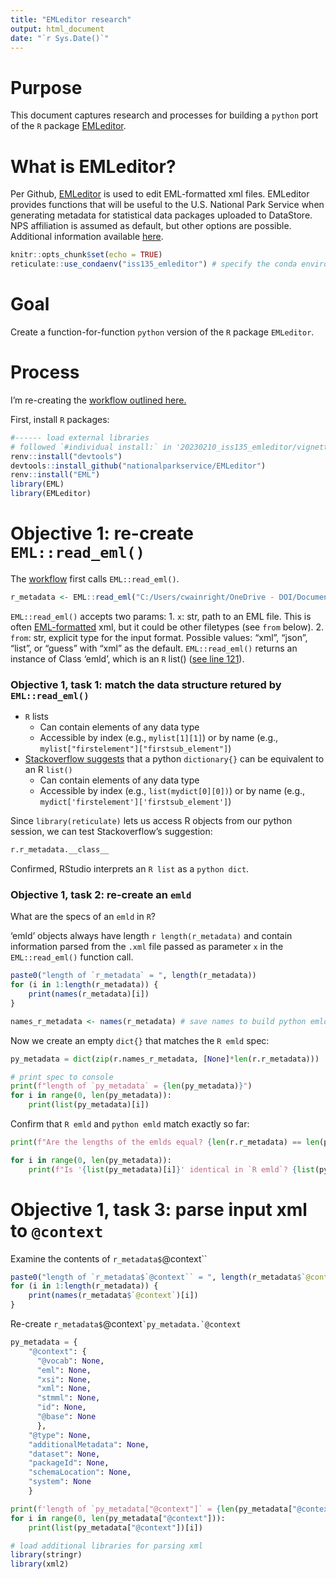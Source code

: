 ```yaml
---
title: "EMLeditor research"
output: html_document
date: "`r Sys.Date()`"
---
```


# Purpose  

This document captures research and processes for building a `python` port of the `R` package [EMLeditor](https://github.com/nationalparkservice/EMLeditor).  

# What is EMLeditor?

Per Github, [EMLeditor](https://github.com/nationalparkservice/EMLeditor) is used to edit EML-formatted xml files. EMLeditor provides functions that will be useful to the U.S. National Park Service when generating metadata for statistical data packages uploaded to DataStore. NPS affiliation is assumed as default, but other options are possible. Additional information available [here](nationalparkservice.github.io/EMLeditor/).

```r
knitr::opts_chunk$set(echo = TRUE)
reticulate::use_condaenv("iss135_emleditor") # specify the conda environment for this project (equivalent to using renv in R)
```

# Goal

Create a function-for-function `python` version of the `R` package `EMLeditor`.

# Process

I'm re-creating the [workflow outlined here.](https://nationalparkservice.github.io/EMLeditor/)


First, install `R` packages:

```r
#------ load external libraries
# followed `#individual install:` in '20230210_iss135_emleditor/vignettes/EMLeditor.Rmd'
renv::install("devtools")
devtools::install_github("nationalparkservice/EMLeditor")
renv::install("EML")
library(EML)
library(EMLeditor)
```

# Objective 1: re-create `EML::read_eml()`

The [workflow](https://nationalparkservice.github.io/EMLeditor/) first calls `EML::read_eml()`.
```r
r_metadata <- EML::read_eml("C:/Users/cwainright/OneDrive - DOI/Documents/data_projects/2023/20230210_iss135_emleditor/sandbox/2022_NCRN_forest_vegetation_metadata.xml", from = "xml")
```
`EML::read_eml()` accepts two params:
1. `x`: str, path to an EML file. This is often [EML-formatted](https://github.com/ropensci/EML) xml, but it could be other filetypes (see `from` below).
2. `from`: str, explicit type for the input format. Possible values: "xml", "json", "list", or "guess" with "xml" as the default.
`EML::read_eml()` returns an instance of Class 'emld', which is an `R` list() ([see line 121](https://github.com/ropensci/emld/blob/master/R/as_emld.R)).

### Objective 1, task 1: match the data structure retured by `EML::read_eml()`
* `R` lists
  * Can contain elements of any data type
  * Accessible by index (e.g., `mylist[1][1]`) or by name (e.g., `mylist["firstelement"]["firstsub_element"]`)

* [Stackoverflow suggests](https://stackoverflow.com/questions/50731319/python-equivalent-of-r-list) that a python `dictionary{}` can be equivalent to an R `list()`
  * Can contain elements of any data type
  * Accessible by index (e.g., `list(mydict[0][0])`) or by name (e.g., `mydict['firstelement']['firstsub_element']`)

Since `library(reticulate)` lets us access R objects from our python session, we can test Stackoverflow's suggestion:

```python
r.r_metadata.__class__
```
Confirmed, RStudio interprets an `R list` as a `python dict`.

### Objective 1, task 2: re-create an `emld`

What are the specs of an `emld` in `R`?  

'emld' objects always have length `r length(r_metadata)` and contain information parsed from the `.xml` file passed as parameter `x` in the `EML::read_eml()` function call.

```r
paste0("length of `r_metadata` = ", length(r_metadata))
for (i in 1:length(r_metadata)) {
    print(names(r_metadata)[i])
}

names_r_metadata <- names(r_metadata) # save names to build python emld
```

Now we create an empty `dict{}` that matches the `R emld` spec:
```python
py_metadata = dict(zip(r.names_r_metadata, [None]*len(r.r_metadata)))

# print spec to console
print(f"length of `py_metadata` = {len(py_metadata)}")
for i in range(0, len(py_metadata)):
    print(list(py_metadata)[i])
```
Confirm that `R emld` and `python emld` match exactly so far:

```python
print(f"Are the lengths of the emlds equal? {len(r.r_metadata) == len(py_metadata)}")

for i in range(0, len(py_metadata)):
    print(f"Is '{list(py_metadata)[i]}' identical in `R emld`? {list(py_metadata)[i] == r.names_r_metadata[i]}")
```

# Objective 1, task 3: parse input xml to `@context`

Examine the contents of `r_metadata$`@context``

```r
paste0("length of `r_metadata$`@context`` = ", length(r_metadata$`@context`))
for (i in 1:length(r_metadata)) {
    print(names(r_metadata$`@context`)[i])
}
```
Re-create `r_metadata$`@context`` `py_metadata.`@context``

```python
py_metadata = {
    "@context": {
      "@vocab": None,
      "eml": None,
      "xsi": None,
      "xml": None,
      "stmml": None,
      "id": None,
      "@base": None
      },
    "@type": None,
    "additionalMetadata": None,
    "dataset": None,
    "packageId": None,
    "schemaLocation": None,
    "system": None
    } 
```

```python
print(f'length of `py_metadata["@context"]` = {len(py_metadata["@context"])}')
for i in range(0, len(py_metadata["@context"])):
    print(list(py_metadata["@context"])[i])
```




```r
# load additional libraries for parsing xml
library(stringr)
library(xml2)
```
